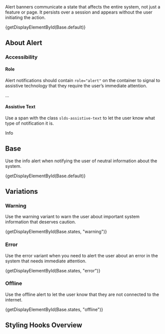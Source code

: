 
<div className="doc lead">
  Alert banners communicate a state that affects the entire system, not just a
  feature or page. It persists over a session and appears without the user
  initiating the action.
</div>

<CodeView exampleOnly>{getDisplayElementById(Base.default)}</CodeView>

## About Alert

### Accessibility

#### Role

Alert notifications should contain `role="alert"` on the container to signal to assistive technology that they require the user’s immediate attention.

<CodeBlock toggleCode={false}>
  <div className="slds-notify slds-notify_alert" role="alert">
    ...
  </div>
</CodeBlock>

#### Assistive Text

Use a span with the class `slds-assistive-text` to let the user know what type of notification it is.

<CodeBlock toggleCode={false}>
  <span className="slds-assistive-text">Info</span>
</CodeBlock>

## Base

Use the info alert when notifying the user of neutral information about the system.

<CodeView>{getDisplayElementById(Base.default)}</CodeView>

## Variations

### Warning

Use the warning variant to warn the user about important system information that deserves caution.

<CodeView>{getDisplayElementById(Base.states, "warning")}</CodeView>

### Error

Use the error variant when you need to alert the user about an error in the system that needs immediate attention.

<CodeView>{getDisplayElementById(Base.states, "error")}</CodeView>

### Offline

Use the offline alert to let the user know that they are not connected to the internet.

<CodeView>{getDisplayElementById(Base.states, "offline")}</CodeView>

## Styling Hooks Overview

<StylingHooksTable name="alert" type="component" />

